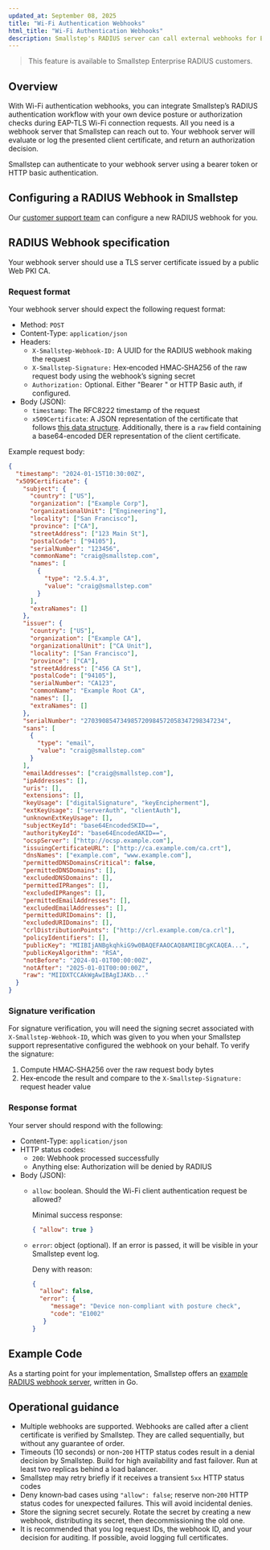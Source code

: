 ```yaml
---
updated_at: September 08, 2025
title: "Wi-Fi Authentication Webhooks"
html_title: "Wi-Fi Authentication Webhooks"
description: Smallstep's RADIUS server can call external webhooks for EAP-TLS authorization decisions.
---
```


> This feature is available to Smallstep Enterprise RADIUS customers.

## Overview

With Wi-Fi authentication webhooks, you can integrate Smallstep’s RADIUS authentication workflow with your own device posture or authorization checks during EAP-TLS Wi-Fi connection requests. All you need is a webhook server that Smallstep can reach out to. Your webhook server will evaluate or log the presented client certificate, and return an authorization decision.

Smallstep can authenticate to your webhook server using a bearer token or HTTP basic authentication.

## Configuring a RADIUS Webhook in Smallstep

Our [customer support team](https://support.smallstep.com/kb-tickets/new) can configure a new RADIUS webhook for you.

## RADIUS Webhook specification

Your webhook server should use a TLS server certificate issued by a public Web PKI CA.

### Request format

Your webhook server should expect the following request format:

- Method: `POST`
- Content-Type: `application/json`
- Headers:
    - `X-Smallstep-Webhook-ID:` A UUID for the RADIUS webhook making the request
    - `X-Smallstep-Signature:` Hex‑encoded HMAC‑SHA256 of the raw request body using the webhook’s signing secret
    - `Authorization:` Optional. Either "Bearer <token>" or HTTP Basic auth, if configured.
- Body (JSON):
    - `timestamp`: The RFC8222 timestamp of the request
    - `x509Certificate`: A JSON representation of the certificate that follows [this data structure](https://github.com/smallstep/crypto/blob/master/x509util/certificate.go#L17). Additionally, there is a `raw`  field containing a base64-encoded DER representation of the client certificate.

Example request body:

```json
{
  "timestamp": "2024-01-15T10:30:00Z",
  "x509Certificate": {
    "subject": {
      "country": ["US"],
      "organization": ["Example Corp"],
      "organizationalUnit": ["Engineering"],
      "locality": ["San Francisco"],
      "province": ["CA"],
      "streetAddress": ["123 Main St"],
      "postalCode": ["94105"],
      "serialNumber": "123456",
      "commonName": "craig@smallstep.com",
      "names": [
        {
          "type": "2.5.4.3",
          "value": "craig@smallstep.com"
        }
      ],
      "extraNames": []
    },
    "issuer": {
      "country": ["US"],
      "organization": ["Example CA"],
      "organizationalUnit": ["CA Unit"],
      "locality": ["San Francisco"],
      "province": ["CA"],
      "streetAddress": ["456 CA St"],
      "postalCode": ["94105"],
      "serialNumber": "CA123",
      "commonName": "Example Root CA",
      "names": [],
      "extraNames": []
    },
    "serialNumber": "270390854734985720984572058347298347234",
    "sans": [
      {
        "type": "email",
        "value": "craig@smallstep.com"
      }
    ],
    "emailAddresses": ["craig@smallstep.com"],
    "ipAddresses": [],
    "uris": [],
    "extensions": [],
    "keyUsage": ["digitalSignature", "keyEncipherment"],
    "extKeyUsage": ["serverAuth", "clientAuth"],
    "unknownExtKeyUsage": [],
    "subjectKeyId": "base64EncodedSKID==",
    "authorityKeyId": "base64EncodedAKID==",
    "ocspServer": ["http://ocsp.example.com"],
    "issuingCertificateURL": ["http://ca.example.com/ca.crt"],
    "dnsNames": ["example.com", "www.example.com"],
    "permittedDNSDomainsCritical": false,
    "permittedDNSDomains": [],
    "excludedDNSDomains": [],
    "permittedIPRanges": [],
    "excludedIPRanges": [],
    "permittedEmailAddresses": [],
    "excludedEmailAddresses": [],
    "permittedURIDomains": [],
    "excludedURIDomains": [],
    "crlDistributionPoints": ["http://crl.example.com/ca.crl"],
    "policyIdentifiers": [],
    "publicKey": "MIIBIjANBgkqhkiG9w0BAQEFAAOCAQ8AMIIBCgKCAQEA...",
    "publicKeyAlgorithm": "RSA",
    "notBefore": "2024-01-01T00:00:00Z",
    "notAfter": "2025-01-01T00:00:00Z",
    "raw": "MIIDXTCCAkWgAwIBAgIJAKb..."
  }
}
```

### Signature verification

For signature verification, you will need the signing secret associated with `X-Smallstep-Webhook-ID`, which was given to you when your Smallstep support representative configured the webhook on your behalf. To verify the signature:

1. Compute HMAC‑SHA256 over the raw request body bytes
2. Hex‑encode the result and compare to the `X-Smallstep-Signature:` request header value

### Response format

Your server should respond with the following:

- Content-Type: `application/json`
- HTTP status codes:
    - `200`: Webhook processed successfully
    - Anything else: Authorization will be denied by RADIUS
- Body (JSON):
    - `allow`: boolean. Should the Wi-Fi client authentication request be allowed?
        
        Minimal success response:
        
        ```json
        { "allow": true }
        ```
        
    - `error`: object (optional). If an error is passed, it will be visible in your Smallstep event log.
        
        Deny with reason:
        
        ```json
        {
          "allow": false,
          "error": { 
             "message": "Device non-compliant with posture check",
             "code": "E1002"
           }
        }
        ```
        

## Example Code

As a starting point for your implementation, Smallstep offers an [example RADIUS webhook server](https://github.com/smallstep/radius-webhooks/), written in Go.

## Operational guidance

- Multiple webhooks are supported. Webhooks are called after a client certificate is verified by Smallstep. They are called sequentially, but without any guarantee of order.
- Timeouts (10 seconds) or non-`200` HTTP status codes result in a denial decision by Smallstep. Build for high availability and fast failover. Run at least two replicas behind a load balancer.
- Smallstep may retry briefly if it receives a transient `5xx` HTTP status codes
- Deny known‑bad cases using `"allow": false`; reserve non‑`200` HTTP status codes for unexpected failures. This will avoid incidental denies.
- Store the signing secret securely. Rotate the secret by creating a new webhook, distributing its secret, then decommissioning the old one.
- It is recommended that you log request IDs, the webhook ID, and your decision for auditing. If possible, avoid logging full certificates.
